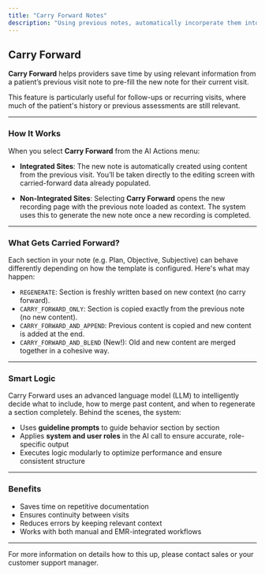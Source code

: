```yaml
---
title: "Carry Forward Notes"
description: "Using previous notes, automatically incorperate them into your new note."
---
```


## Carry Forward

**Carry Forward** helps providers save time by using relevant information from a patient’s previous visit note to pre-fill the new note for their current visit.

This feature is particularly useful for follow-ups or recurring visits, where much of the patient's history or previous assessments are still relevant.

---

### How It Works

When you select **Carry Forward** from the AI Actions menu:

* **Integrated Sites**:
  The new note is automatically created using content from the previous visit. You’ll be taken directly to the editing screen with carried-forward data already populated.

* **Non-Integrated Sites**:
  Selecting **Carry Forward** opens the new recording page with the previous note loaded as context. The system uses this to generate the new note once a new recording is completed.

---

### What Gets Carried Forward?

Each section in your note (e.g. Plan, Objective, Subjective) can behave differently depending on how the template is configured. Here's what may happen:

* `REGENERATE`: Section is freshly written based on new context (no carry forward).
* `CARRY_FORWARD_ONLY`: Section is copied exactly from the previous note (no new content).
* `CARRY_FORWARD_AND_APPEND`: Previous content is copied and new content is added at the end.
* `CARRY_FORWARD_AND_BLEND` (New!): Old and new content are merged together in a cohesive way.

---

### Smart Logic

Carry Forward uses an advanced language model (LLM) to intelligently decide what to include, how to merge past content, and when to regenerate a section completely. Behind the scenes, the system:

* Uses **guideline prompts** to guide behavior section by section
* Applies **system and user roles** in the AI call to ensure accurate, role-specific output
* Executes logic modularly to optimize performance and ensure consistent structure

---

### Benefits

* Saves time on repetitive documentation
* Ensures continuity between visits
* Reduces errors by keeping relevant context
* Works with both manual and EMR-integrated workflows

---

<Info> For more information on details how to this up, please contact sales or your customer support manager. </Info>